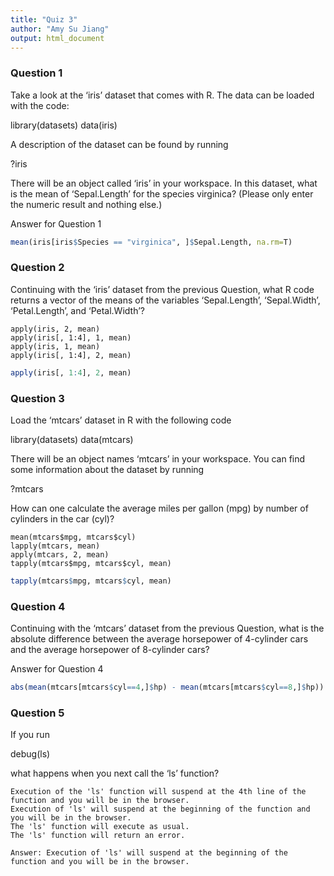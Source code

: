 ```yaml
---
title: "Quiz 3"
author: "Amy Su Jiang"
output: html_document
---
```


### Question 1
Take a look at the 'iris' dataset that comes with R. The data can be loaded with the code:

library(datasets)
data(iris)

A description of the dataset can be found by running

?iris

There will be an object called 'iris' in your workspace. In this dataset, what is the mean of 'Sepal.Length' for the species virginica? (Please only enter the numeric result and nothing else.)

Answer for Question 1

```r
mean(iris[iris$Species == "virginica", ]$Sepal.Length, na.rm=T)
```

### Question 2

Continuing with the 'iris' dataset from the previous Question, what R code returns a vector of the means of the variables 'Sepal.Length', 'Sepal.Width', 'Petal.Length', and 'Petal.Width'?

    apply(iris, 2, mean)
    apply(iris[, 1:4], 1, mean)
    apply(iris, 1, mean)
    apply(iris[, 1:4], 2, mean)

```r
apply(iris[, 1:4], 2, mean)
```

### Question 3

Load the 'mtcars' dataset in R with the following code

library(datasets)
data(mtcars)

There will be an object names 'mtcars' in your workspace. You can find some information about the dataset by running

?mtcars

How can one calculate the average miles per gallon (mpg) by number of cylinders in the car (cyl)?

    mean(mtcars$mpg, mtcars$cyl)
    lapply(mtcars, mean)
    apply(mtcars, 2, mean)
    tapply(mtcars$mpg, mtcars$cyl, mean)

```r
tapply(mtcars$mpg, mtcars$cyl, mean)
```

### Question 4

Continuing with the 'mtcars' dataset from the previous Question, what is the absolute difference between the average horsepower of 4-cylinder cars and the average horsepower of 8-cylinder cars?

Answer for Question 4

```r
abs(mean(mtcars[mtcars$cyl==4,]$hp) - mean(mtcars[mtcars$cyl==8,]$hp))
```

### Question 5

If you run

debug(ls)

what happens when you next call the 'ls' function?

    Execution of the 'ls' function will suspend at the 4th line of the function and you will be in the browser.
    Execution of 'ls' will suspend at the beginning of the function and you will be in the browser.
    The 'ls' function will execute as usual.
    The 'ls' function will return an error.

```
Answer: Execution of 'ls' will suspend at the beginning of the function and you will be in the browser.
```
